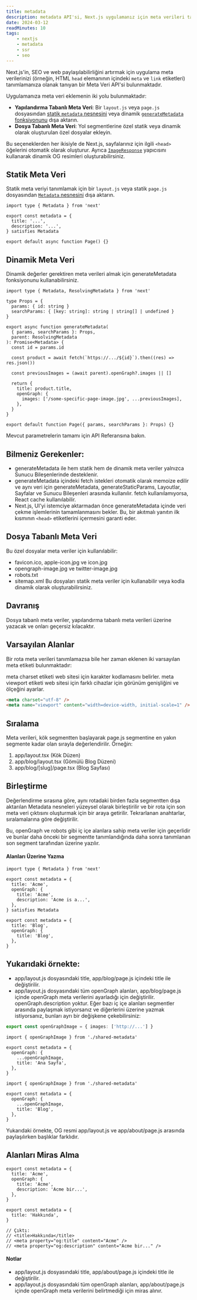 ```yaml
---
title: metadata
description: metadata API'si, Next.js uygulamanız için meta verileri tanımlamanıza olanak tanır.
date: 2024-03-12
readMinutes: 10
tags:
    - nextjs
    - metadata
    - ssr
    - seo
---
```


Next.js'in, SEO ve web paylaşılabilirliğini artırmak için uygulama meta verilerinizi (örneğin, HTML `head` elemanının içindeki `meta` ve `link` etiketleri) tanımlamanıza olanak tanıyan bir Meta Veri API'si bulunmaktadır.

Uygulamanıza meta veri eklemenin iki yolu bulunmaktadır:

- **Yapılandırma Tabanlı Meta Veri**: Bir `layout.js` veya `page.js` dosyasından [statik `metadata` nesnesini](https://nextjs.org/docs/app/api-reference/functions/generate-metadata#metadata-object) veya dinamik [`generateMetadata` fonksiyonunu](https://nextjs.org/docs/app/api-reference/functions/generate-metadata#generatemetadata-function) dışa aktarın.
- **Dosya Tabanlı Meta Veri**: Yol segmentlerine özel statik veya dinamik olarak oluşturulan özel dosyalar ekleyin.

Bu seçeneklerden her ikisiyle de Next.js, sayfalarınız için ilgili `<head>` öğelerini otomatik olarak oluşturur. Ayrıca [`ImageResponse`](https://nextjs.org/docs/app/api-reference/functions/image-response) yapıcısını kullanarak dinamik OG resimleri oluşturabilirsiniz.

## Statik Meta Veri

Statik meta veriyi tanımlamak için bir `layout.js` veya statik `page.js` dosyasından [`Metadata` nesnesini](https://nextjs.org/docs/app/api-reference/functions/generate-metadata#metadata-object) dışa aktarın.

```tsx title="layout.tsx | page.tsx" {1, 3-6}
import type { Metadata } from 'next'

export const metadata = {
  title: '...',
  description: '...',
} satisfies Metadata

export default async function Page() {}
```

## Dinamik Meta Veri
Dinamik değerler gerektiren meta verileri almak için generateMetadata fonksiyonunu kullanabilirsiniz.

```tsx title="page.tsx"
import type { Metadata, ResolvingMetadata } from 'next'

type Props = {
  params: { id: string }
  searchParams: { [key: string]: string | string[] | undefined }
}

export async function generateMetadata(
  { params, searchParams }: Props,
  parent: ResolvingMetadata
): Promise<Metadata> {
  const id = params.id

  const product = await fetch(`https://.../${id}`).then((res) => res.json())

  const previousImages = (await parent).openGraph?.images || []

  return {
    title: product.title,
    openGraph: {
      images: ['/some-specific-page-image.jpg', ...previousImages],
    },
  }
}

export default function Page({ params, searchParams }: Props) {}
```

Mevcut parametrelerin tamamı için API Referansına bakın.

## Bilmeniz Gerekenler:

- generateMetadata ile hem statik hem de dinamik meta veriler yalnızca Sunucu Bileşenlerinde desteklenir.
- generateMetadata içindeki fetch istekleri otomatik olarak memoize edilir ve aynı veri için generateMetadata, generateStaticParams, Layoutlar, Sayfalar ve Sunucu Bileşenleri arasında kullanılır. fetch kullanılamıyorsa, React cache kullanılabilir.
- Next.js, UI'yi istemciye aktarmadan önce generateMetadata içinde veri çekme işlemlerinin tamamlanmasını bekler. Bu, bir akıtmalı yanıtın ilk kısmının `<head>` etiketlerini içermesini garanti eder.

## Dosya Tabanlı Meta Veri
Bu özel dosyalar meta veriler için kullanılabilir:

- favicon.ico, apple-icon.jpg ve icon.jpg
- opengraph-image.jpg ve twitter-image.jpg
- robots.txt
- sitemap.xml
Bu dosyaları statik meta veriler için kullanabilir veya kodla dinamik olarak oluşturabilirsiniz.

## Davranış
Dosya tabanlı meta veriler, yapılandırma tabanlı meta verileri üzerine yazacak ve onları geçersiz kılacaktır.

## Varsayılan Alanlar
Bir rota meta verileri tanımlamazsa bile her zaman eklenen iki varsayılan meta etiketi bulunmaktadır:

meta charset etiketi web sitesi için karakter kodlamasını belirler.
meta viewport etiketi web sitesi için farklı cihazlar için görünüm genişliğini ve ölçeğini ayarlar.

```html
<meta charset="utf-8" />
<meta name="viewport" content="width=device-width, initial-scale=1" />
```

## Sıralama
Meta verileri, kök segmentten başlayarak page.js segmentine en yakın segmente kadar olan sırayla değerlendirilir. Örneğin:

1. app/layout.tsx (Kök Düzen)
2. app/blog/layout.tsx (Gömülü Blog Düzeni)
3. app/blog/[slug]/page.tsx (Blog Sayfası)

## Birleştirme
Değerlendirme sırasına göre, aynı rotadaki birden fazla segmentten dışa aktarılan Metadata nesneleri yüzeysel olarak birleştirilir ve bir rota için son meta veri çıktısını oluşturmak için bir araya getirilir. Tekrarlanan anahtarlar, sıralamalarına göre değiştirilir.

Bu, openGraph ve robots gibi iç içe alanlara sahip meta veriler için geçerlidir ve bunlar daha önceki bir segmentte tanımlandığında daha sonra tanımlanan son segment tarafından üzerine yazılır.

#### Alanları Üzerine Yazma


```tsx title="app/layout.tsx"
import type { Metadata } from 'next'

export const metadata = {
  title: 'Acme',
  openGraph: {
    title: 'Acme',
    description: 'Acme is a...',
  },
} satisfies Metadata
```

```tsx title="app/blog/page.tsx"
export const metadata = {
  title: 'Blog',
  openGraph: {
    title: 'Blog',
  },
}
```

## Yukarıdaki örnekte:

- app/layout.js dosyasındaki title, app/blog/page.js içindeki title ile değiştirilir.
- app/layout.js dosyasındaki tüm openGraph alanları, app/blog/page.js içinde openGraph meta verilerini ayarladığı için değiştirilir. openGraph.description yoktur.
Eğer bazı iç içe alanları segmentler arasında paylaşmak istiyorsanız ve diğerlerini üzerine yazmak istiyorsanız, bunları ayrı bir değişkene çekebilirsiniz:

```ts title="lib/shared-metadata.ts"
export const openGraphImage = { images: ['http://...'] }
```

```tsx title="app/layout.tsx"
import { openGraphImage } from './shared-metadata'

export const metadata = {
  openGraph: {
    ...openGraphImage,
    title: 'Ana Sayfa',
  },
}
```

```tsx title="app/blog/page.tsx"
import { openGraphImage } from './shared-metadata'

export const metadata = {
  openGraph: {
    ...openGraphImage,
    title: 'Blog',
  },
}
```

Yukarıdaki örnekte, OG resmi app/layout.js ve app/about/page.js arasında paylaşılırken başlıklar farklıdır.

## Alanları Miras Alma

```tsx title="app/layout.tsx"
export const metadata = {
  title: 'Acme',
  openGraph: {
    title: 'Acme',
    description: 'Acme bir...',
  },
}
```

```tsx title="app/blog/layout.tsx"
export const metadata = {
  title: 'Hakkında',
}

// Çıktı:
// <title>Hakkında</title>
// <meta property="og:title" content="Acme" />
// <meta property="og:description" content="Acme bir..." />
```

#### Notlar

- app/layout.js dosyasındaki title, app/about/page.js içindeki title ile değiştirilir.
- app/layout.js dosyasındaki tüm openGraph alanları, app/about/page.js içinde openGraph meta verilerini belirtmediği için miras alınır.